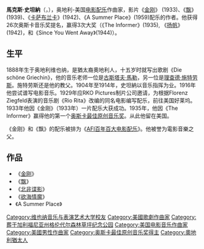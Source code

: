 {{NoteTA
|G1=Movie
|1=zh:史坦納; zh-cn:施泰纳}}
'''馬克斯·史坦納'''（{{lang-en|Max Steiner}}，{{bd|1888年|5月10日|1971年|12月28日}}），奥地利-美国[[电影配乐|电影配乐]]作曲家，影片《[[金刚_(1933年电影)|金刚]]》 (1933)、《[[乱世佳人_(电影)|飘]]》(1939)、《[[北非谍影|卡萨布兰卡]]》(1942)、《A Summer Place》(1959)配乐的作者。他获得26次奥斯卡音乐奖提名，赢得3次大奖（《The Informer》(1935), 《[[扬帆|扬帆]]》(1942)，和《Since You Went Away》(1944)）。

==生平==
1888年生于奥地利维也纳，是猶太裔奧地利人，十五岁时就写出歌剧《Die schöne Griechin》，他的音乐老师一位是[[古斯塔夫·馬勒|古斯塔夫·馬勒]]，另一位是[[理查德·施特劳斯|理查德·施特劳斯]]。施特劳斯还是他的教父。1904年至1914年，史坦納以音乐指挥为业。1916年他尝试谱写电影音乐。1929年应RKO Pictures制片公司邀请，为根据Florenz Ziegfeld表演的音乐剧《Rio Rita》改编的同名电影编写配乐，前往美国好莱坞。1933年他因《金刚》（1933年）一片配乐大获成功。1935年，他因《The Informer》赢得他的第一个[[奥斯卡最佳原创音乐奖|奥斯卡最佳原创音乐奖]]。从此他留在美国。

《金刚》和《飘》的配乐被排为《[[AFI百年百大电影配乐|AFI百年百大电影配乐]]》。他被誉为電影音樂之父。

== 作品 ==
*《[[金刚_(1933年电影)|金刚]]》
*《[[乱世佳人_(电影)|飘]]》
*《[[北非谍影|北非谍影]]》
*《[[欲海情魔_(電影)|欲海情魔]]》
*《A Summer Place》

{{奧斯卡最佳原創音樂獎}}
{{金球奖最佳原创配乐奖}}
{{King Kong}}
{{Authority control}}
{{DEFAULTSORT:Steiner Max}}
[[Category:维也纳音乐与表演艺术大学校友|Category:维也纳音乐与表演艺术大学校友]]
[[Category:美國歌劇作曲家|Category:美國歌劇作曲家]]
[[Category:葬于加利福尼亚州格伦代尔森林草坪纪念公园|Category:葬于加利福尼亚州格伦代尔森林草坪纪念公园]]
[[Category:美国电影音乐作曲家|Category:美国电影音乐作曲家]]
[[Category:美國男性作曲家|Category:美國男性作曲家]]
[[Category:奥斯卡最佳原创音乐奖得主|Category:奥斯卡最佳原创音乐奖得主]]
[[Category:奧地利猶太人|Category:奧地利猶太人]]